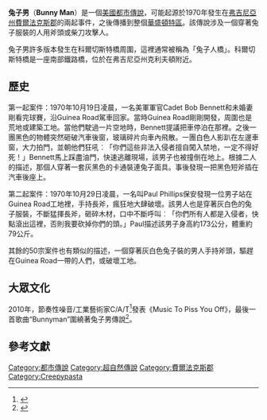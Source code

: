 {{Refimprove|time=2020-11-13T10:48:23+00:00}}
{{noteTA
|G1=USState
}}
'''兔子男'''（'''Bunny Man'''）是一個[[美國|美國]][[都市傳說|都市傳說]]，可能起源於1970年發生在[[弗吉尼亞州|弗吉尼亞州]][[費爾法克斯郡|費爾法克斯郡]]的兩起事件，之後傳播到整個[[華盛頓特區|華盛頓特區]]。該傳說涉及一個穿著兔子服裝的人用斧頭或柴刀攻擊人。

兔子男許多版本發生在科爾切斯特橋周圍，這裡通常被稱為「兔子人橋」。科爾切斯特橋是一座南部鐵路橋，位於在弗吉尼亞州克利夫頓附近。

== 歷史 ==
第一起案件：1970年10月19日凌晨，一名美軍軍官Cadet Bob Bennett和未婚妻剛看完球賽，沿Guinea Road駕車回家。當時Guinea Road剛剛開發，周圍也是荒地或建築工地。當他們駛過一片空地時，Bennett提議把車停泊在那裡。之後一團黑色的物體突然砸破汽車後窗，玻璃碎片向車內飛散。一團白色人影趴在左邊車窗，大力拍門，並朝他們狂吼︰「你們這些非法入侵者擅自闖入禁地，一定不得好死！」Bennett馬上踩盡油門，快速逃離現場，該男子也被撞倒在地上。根據二人的描述，那個人穿著一套灰黑色的卡通裝連兔子面具。事後發現一把黑色短斧插在汽車後座上。

第二起案件：1970年10月29日凌晨，一名叫Paul Phillips保安發現一位男子站在Guinea Road工地裡，手持長斧，瘋狂地大肆破壞。該男人也是穿著灰白色的兔子服裝，不斷猛揮長斧，砸碎木材，口中不斷呼叫︰「你們所有人都是入侵者，快點滾出這裡，否則我要砍掉你們的頭。」Paul描述該男子身高約173公分，體重約79公斤。

其餘的50宗案件也有類似的描述，一個穿著灰白色兔子裝的男人手持斧頭，驅趕在Guinea Road一帶的人們，或破壞工地。

== 大眾文化 ==
2010年，節奏性噪音/工業藝術家C/A/T<ref>{{Cite web |url=https://www.discogs.com/artist/187215-CAT |title=C/A/T Discography at Discogs |accessdate=2016-11-04 |archive-date=2018-08-21 |archive-url=https://web.archive.org/web/20180821062658/https://www.discogs.com/artist/187215-CAT |dead-url=no }}</ref>發表《Music To Piss You Off》，最後一首歌曲“Bunnyman”圍繞著兔子男傳說<ref>{{Cite web |url=https://www.discogs.com/CAT-Music-To-Piss-You-Off/master/749910 |title=C/A/T - Music To Piss You Off at Discogs |accessdate=2016-11-04 |archive-date=2018-08-21 |archive-url=https://web.archive.org/web/20180821062648/https://www.discogs.com/CAT-Music-To-Piss-You-Off/master/749910 |dead-url=no }}</ref>。

== 參考文獻 ==
{{Reflist}}

[[Category:都市傳說|Category:都市傳說]]
[[Category:超自然傳說|Category:超自然傳說]]
[[Category:費爾法克斯郡|Category:費爾法克斯郡]]
[[Category:Creepypasta|Category:Creepypasta]]